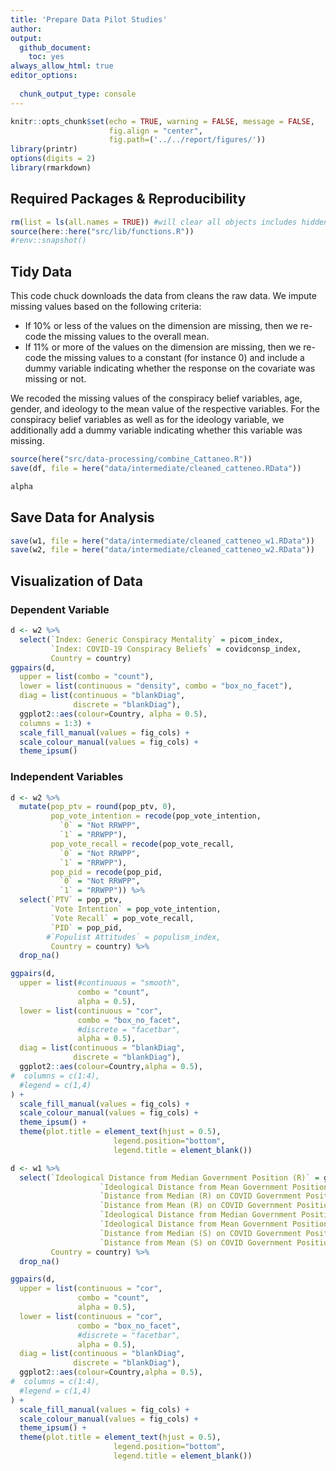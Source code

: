 ```yaml
---
title: 'Prepare Data Pilot Studies'
author: 
output: 
  github_document:
    toc: yes
always_allow_html: true
editor_options: 
  
  chunk_output_type: console
---
```


```r
knitr::opts_chunk$set(echo = TRUE, warning = FALSE, message = FALSE,
                      fig.align = "center",
                      fig.path=('../../report/figures/'))
library(printr)
options(digits = 2)
library(rmarkdown)
```

## Required Packages &amp; Reproducibility
```r
rm(list = ls(all.names = TRUE)) #will clear all objects includes hidden objects.
source(here::here("src/lib/functions.R"))
#renv::snapshot()
```

## Tidy Data
This code chuck downloads the data from cleans the raw data. We impute missing values based on the following criteria:

- If 10\% or less of the values on the dimension are missing, then we re-code the missing values to the overall mean. 
- If 11\% or more of the values on the dimension are missing, then we re-code the missing values to a constant (for instance 0) and include a dummy variable indicating whether the response on the covariate was missing or not.

We recoded the missing values of the conspiracy belief variables, age, gender, and ideology to the mean value of the respective variables.
For the conspiracy belief variables as well as for the ideology variable, we additionally add a dummy variable indicating whether this variable was missing.

```r
source(here("src/data-processing/combine_Cattaneo.R"))
save(df, file = here("data/intermediate/cleaned_catteneo.RData"))
```

```r
alpha
```

## Save Data for Analysis
```r
save(w1, file = here("data/intermediate/cleaned_catteneo_w1.RData"))
save(w2, file = here("data/intermediate/cleaned_catteneo_w2.RData"))
```

## Visualization of Data


### Dependent Variable
```r
d <- w2 %>% 
  select(`Index: Generic Conspiracy Mentality` = picom_index,
         `Index: COVID-19 Conspiracy Beliefs` = covidconsp_index,
         Country = country)
ggpairs(d,
  upper = list(combo = "count"),
  lower = list(continuous = "density", combo = "box_no_facet"),
  diag = list(continuous = "blankDiag",
              discrete = "blankDiag"),
  ggplot2::aes(colour=Country, alpha = 0.5),
  columns = 1:3) +
  scale_fill_manual(values = fig_cols) +
  scale_colour_manual(values = fig_cols) +
  theme_ipsum()
```

### Independent Variables 
```r
d <- w2 %>% 
  mutate(pop_ptv = round(pop_ptv, 0),
         pop_vote_intention = recode(pop_vote_intention,
           `0` = "Not RRWPP",
           `1` = "RRWPP"),
         pop_vote_recall = recode(pop_vote_recall,
           `0` = "Not RRWPP",
           `1` = "RRWPP"),
         pop_pid = recode(pop_pid,
           `0` = "Not RRWPP",
           `1` = "RRWPP")) %>% 
  select(`PTV` = pop_ptv, 
         `Vote Intention` = pop_vote_intention,
         `Vote Recall` = pop_vote_recall, 
         `PID` = pop_pid,
        #`Populist Attitudes` = populism_index,
         Country = country) %>% 
  drop_na()

ggpairs(d,
  upper = list(#continuous = "smooth",
               combo = "count",
               alpha = 0.5),
  lower = list(continuous = "cor", 
               combo = "box_no_facet",
               #discrete = "facetbar",
               alpha = 0.5),
  diag = list(continuous = "blankDiag",
              discrete = "blankDiag"),
  ggplot2::aes(colour=Country,alpha = 0.5), 
#  columns = c(1:4),
  #legend = c(1,4)
) +
  scale_fill_manual(values = fig_cols) +
  scale_colour_manual(values = fig_cols) +
  theme_ipsum() +
  theme(plot.title = element_text(hjust = 0.5),
                       legend.position="bottom",
                       legend.title = element_blank())
```

```r
d <- w1 %>% 
  select(`Ideological Distance from Median Government Position (R)` = government_distanter_median,
                    `Ideological Distance from Mean Government Position (R)` = government_distanter_mean,
                    `Distance from Median (R) on COVID Government Position` = covidgovernment_distanter_median,
                    `Distance from Mean (R) on COVID Government Position` = covidgovernment_distanter_mean,
                    `Ideological Distance from Median Government Position (S)` = generalgovernment_distanter_median,
                    `Ideological Distance from Mean Government Position (S)` = generalgovernment_distanter_mean,
                    `Distance from Median (S) on COVID Government Position` = generalcovidgovernment_distanter_median,
                    `Distance from Mean (S) on COVID Government Position` = generalcovidgovernment_distanter_mean,
         Country = country) %>% 
  drop_na()

ggpairs(d,
  upper = list(continuous = "cor",
               combo = "count",
               alpha = 0.5),
  lower = list(continuous = "cor", 
               combo = "box_no_facet",
               #discrete = "facetbar",
               alpha = 0.5),
  diag = list(continuous = "blankDiag",
              discrete = "blankDiag"),
  ggplot2::aes(colour=Country,alpha = 0.5), 
#  columns = c(1:4),
  #legend = c(1,4)
) +
  scale_fill_manual(values = fig_cols) +
  scale_colour_manual(values = fig_cols) +
  theme_ipsum() +
  theme(plot.title = element_text(hjust = 0.5),
                       legend.position="bottom",
                       legend.title = element_blank())
```




